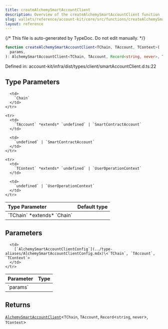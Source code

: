 ```yaml
---
title: createAlchemySmartAccountClient
description: Overview of the createAlchemySmartAccountClient function
slug: wallets/reference/account-kit/core/src/functions/createAlchemySmartAccountClient
layout: reference
---
```


{/* This file is auto-generated by TypeDoc. Do not edit manually. */}

```ts
function createAlchemySmartAccountClient<TChain, TAccount, TContext>(
  params,
): AlchemySmartAccountClient<TChain, TAccount, Record<string, never>, TContext>;
```

Defined in: account-kit/infra/dist/types/client/smartAccountClient.d.ts:22

## Type Parameters

<table>
  <thead>
    <tr>
      <th align="left">Type Parameter</th>
      <th align="left">Default type</th>
    </tr>
  </thead>

  <tbody>
    <tr>
      <td>
        `TChain` *extends* `Chain`
      </td>

      <td>
        `Chain`
      </td>
    </tr>

    <tr>
      <td>
        `TAccount` *extends* `undefined` | `SmartContractAccount`
      </td>

      <td>
        `undefined` | `SmartContractAccount`
      </td>
    </tr>

    <tr>
      <td>
        `TContext` *extends* `undefined` | `UserOperationContext`
      </td>

      <td>
        `undefined` | `UserOperationContext`
      </td>
    </tr>

  </tbody>
</table>

## Parameters

<table>
  <thead>
    <tr>
      <th align="left">Parameter</th>
      <th align="left">Type</th>
    </tr>
  </thead>

  <tbody>
    <tr>
      <td>
        `params`
      </td>

      <td>
        [`AlchemySmartAccountClientConfig`](../type-aliases/AlchemySmartAccountClientConfig.mdx)\<`TChain`, `TAccount`, `TContext`>
      </td>
    </tr>

  </tbody>
</table>

## Returns

[`AlchemySmartAccountClient`](../type-aliases/AlchemySmartAccountClient.mdx)\<`TChain`, `TAccount`, `Record`\<`string`, `never`>, `TContext`>
